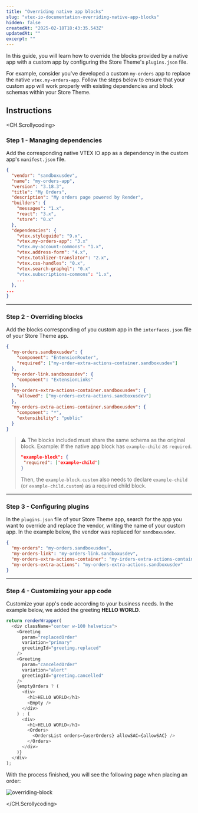 ```yaml
---
title: "Overriding native app blocks"
slug: "vtex-io-documentation-overriding-native-app-blocks"
hidden: false
createdAt: "2025-02-18T18:43:35.543Z"
updatedAt: ""
excerpt: ""
---
```


In this guide, you will learn how to override the blocks provided by a native app with a custom app by configuring the Store Theme's `plugins.json` file.

For example, consider you've developed a custom `my-orders` app to replace the native `vtex.my-orders-app`. Follow the steps below to ensure that your custom app will work properly with existing dependencies and block schemas within your Store Theme.

## Instructions

<CH.Scrollycoding>

### Step 1 - Managing dependencies

Add the corresponding native VTEX IO app as a dependency in the custom app's `manifest.json` file.

```json manifest.json/dependencies focus=14
{
  "vendor": "sandboxusdev",
  "name": "my-orders-app",
  "version": "3.18.3",
  "title": "My Orders",
  "description": "My orders page powered by Render",
  "builders": {
    "messages": "1.x",
    "react": "3.x",
    "store": "0.x"
  },
  "dependencies": {
    "vtex.styleguide": "9.x",
    "vtex.my-orders-app": "3.x"
    "vtex.my-account-commons": "1.x",
    "vtex.address-form": "4.x",
    "vtex.totalizer-translator": "2.x",
    "vtex.css-handles": "0.x",
    "vtex.search-graphql": "0.x"
    "vtex.subscriptions-commons": "1.x",
    ...
  },
...
}
```
---

### Step 2 - Overriding blocks

Add the blocks corresponding of you custom app in the `interfaces.json` file of your Store Theme app.

```json store/interfaces.json
{
  "my-orders.sandboxusdev": {
    "component": "EntensionRouter",
    "required": ["my-order-extra-actions-container.sandboxusdev"]
  },
  "my-order-link.sandboxusdev": {
    "component": "ExtensionLinks"
  },
  "my-orders-extra-actions-container.sandboxusdev": {
    "allowed": ["my-orders-extra-actions.sandboxusdev"]
  },
  "my-orders-extra-actions-container.sandboxusdev": {
    "component": "*",
    "extensibility": "public"
  }
}
```

>⚠ The blocks included must share the same schema as the original block. Example: If the native app block has `example-child` as `required`.
>
> ```json
> "example-block": {
>  "required": ['example-child']
>}
>```
> 
> Then, the  `example-block.custom` also needs to declare `example-child` (or `example-child.custom`) as a required child block.

---

### Step 3 - Configuring plugins

In the `plugins.json` file of your Store Theme app, search for the app you want to override and replace the vendor, writing the name of your custom app. In the example below, the vendor was replaced for `sandboxusdev`.

```json store/plugins.json
{
  "my-orders": "my-orders.sandboxusdev",
  "my-orders-link": "my-orders-link.sandboxusdev",
  "my-orders-extra-actions-container": "my-irders-extra-actions-container.sandoxusdev",
  "my-orders-extra-actions": "my-orders-extra-actions.sandboxusdev"
}
```

---

### Step 4 - Customizing your app code

Customize your app's code according to your business needs. In the example below, we added the greeting **HELLO WORLD**.

```js react/pages/MyOrders.js focus=15,20
return renderWrapper(
  <div className="center w-100 helvetica">
    <Greeting
      param="replacedOrder"
      variation="primary"
      greetingId="greeting.replaced"
    />
    <Greeting
      param="canceledOrder"
      variation="alert"
      greetingId="greeting.cancelled"
    />
    {emptyOrders ? (
      <div>
        <h1>HELLO WORLD</h1>
        <Empty />
      </div>
    ) : (
      <div>
        <h1>HELLO WORLD</h1>
        <Orders>
          <OrdersList orders={userOrders} allowSAC={allowSAC} />
        </Orders>
      </div>
    )}
  </div>
);
```

With the process finished, you will see the following page when placing an order:

![overriding-block](https://cdn.jsdelivr.net/gh/vtexdocs/dev-portal-content@main/docs/guides/vtex-io/Storefront-Guides/images/overriding-blocks.png)

</CH.Scrollycoding>
